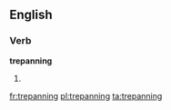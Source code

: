 ==English==

{{rfp|lang=en}}

===Verb===
'''trepanning'''

# {{present participle of|[[trepan]]}}

[[fr:trepanning]]
[[pl:trepanning]]
[[ta:trepanning]]